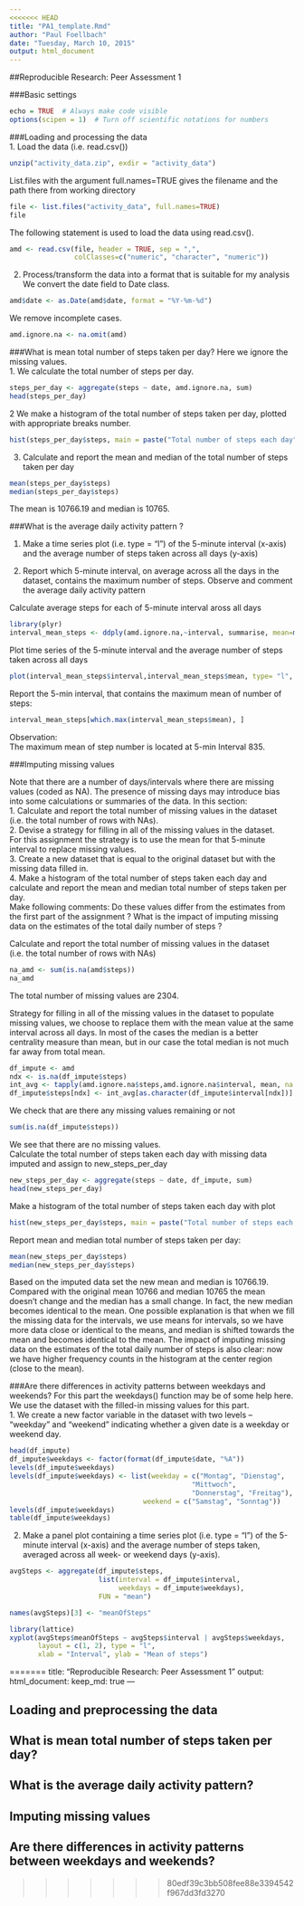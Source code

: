 ```yaml
---
<<<<<<< HEAD
title: "PA1_template.Rmd"
author: "Paul Foellbach"
date: "Tuesday, March 10, 2015"
output: html_document
---
```


##Reproducible Research: Peer Assessment 1

###Basic settings
```r
echo = TRUE  # Always make code visible
options(scipen = 1)  # Turn off scientific notations for numbers
```

###Loading and processing the data    
1. Load the data (i.e. read.csv())
```r
unzip("activity_data.zip", exdir = "activity_data")
```
List.files with the argument full.names=TRUE gives the filename and the path there from working directory
```r
file <- list.files("activity_data", full.names=TRUE)
file
```
The following statement is used to load the data using read.csv().
```r
amd <- read.csv(file, header = TRUE, sep = ",",
                colClasses=c("numeric", "character", "numeric"))
```
     
2. Process/transform the data into a format that is suitable for my analysis                 
We convert the date field to Date class.
```r
amd$date <- as.Date(amd$date, format = "%Y-%m-%d")
```
We remove incomplete cases.
```r
amd.ignore.na <- na.omit(amd) 
```

###What is mean total number of steps taken per day?
Here we ignore the missing values.     
1. We calculate the total number of steps per day.
```r
steps_per_day <- aggregate(steps ~ date, amd.ignore.na, sum)
head(steps_per_day)
```
     
2 We make a histogram of the total number of steps taken per day, plotted with appropriate breaks number.
```r
hist(steps_per_day$steps, main = paste("Total number of steps each day"), col="blue", xlab="Total number of steps", breaks=30)
```

3. Calculate and report the mean and median of the total number of steps taken per day
```r
mean(steps_per_day$steps) 
median(steps_per_day$steps) 
```
The mean is 10766.19 and median is 10765.

###What is the average daily activity pattern ?

1. Make a time series plot (i.e. type = "l") of the 5-minute interval (x-axis) and the average number of steps taken across all days (y-axis)      

2. Report which 5-minute interval, on average across all the days in the dataset, contains the maximum number of steps.
Observe and comment the average daily activity pattern

Calculate average steps for each of 5-minute interval aross all days
```r
library(plyr)
interval_mean_steps <- ddply(amd.ignore.na,~interval, summarise, mean=mean(steps))
```

Plot time series of the 5-minute interval and the average number of steps taken across all days
```r
plot(interval_mean_steps$interval,interval_mean_steps$mean, type= "l", main="Mean step number taken in each 5-minute-intervall across all days" ,xlab= "5-Minute Interval", ylab="Average number of steps")
```

Report the 5-min interval, that contains the maximum mean of number of steps:
```r
interval_mean_steps[which.max(interval_mean_steps$mean), ]
```

Observation:  
The maximum mean of step number is located at 5-min Interval 835. 

###Imputing missing values

Note that there are a number of days/intervals where there are
missing values (coded as NA). The presence of missing days may 
introduce bias into some calculations or summaries of the data. 
In this section:   
1. Calculate and report the total number of missing values in the dataset (i.e. the total number of rows with NAs).       
2. Devise a strategy for filling in all of the missing values in the dataset.     
For this assignment the strategy is to use the 
mean for that 5-minute interval to replace missing values.      
3. Create a new dataset that is equal to the original dataset but with the missing data filled in.     
4. Make a histogram of the total number of steps taken each day and calculate and report the mean and median total number of steps taken per day.     
Make following comments: Do these values differ from the 
estimates from the first part of the assignment ? 
What is the impact of imputing missing data on the estimates 
of the total daily number of steps ?

Calculate and report the total number of missing values in 
the dataset (i.e. the total number of rows with NAs)
```r
na_amd <- sum(is.na(amd$steps))
na_amd
```
The total number of missing values are 2304.

Strategy for filling in all of the missing values 
in the dataset to populate missing values, we choose to replace them with 
the mean value at the same interval across all days. In most of the 
cases the median is a better centrality measure than mean, 
but in our case the total median is not much far away from 
total mean.
```r
df_impute <- amd
ndx <- is.na(df_impute$steps)
int_avg <- tapply(amd.ignore.na$steps,amd.ignore.na$interval, mean, na.rm=TRUE, simplify=T)
df_impute$steps[ndx] <- int_avg[as.character(df_impute$interval[ndx])]
```
We check that are there any missing values remaining or not
```r
sum(is.na(df_impute$steps))
```
We see that there are no missing values.    
Calculate the total number of steps taken each day with missing data imputed and assign to new_steps_per_day
```r
new_steps_per_day <- aggregate(steps ~ date, df_impute, sum)
head(new_steps_per_day)
```
Make a histogram of the total number of steps taken each day
with plot
```r
hist(new_steps_per_day$steps, main = paste("Total number of steps each day (with missing data imputed)"), col="blue", xlab="Total number of steps", breaks=30)
```

Report mean and median total number of steps taken per day:
```r
mean(new_steps_per_day$steps) 
median(new_steps_per_day$steps) 
```

Based on the imputed data set the new mean and median is 10766.19. 
Compared with the original mean 10766 and median 10765 the mean doesn't change 
and the median has a small change. In fact, the new median becomes identical to the mean. 
One possible explanation is that when we fill the missing data for the intervals, 
we use means for intervals, so we have more data close or identical to the means,
and median is shifted towards the mean and becomes identical to the mean.
The impact of imputing missing data on the estimates of the total daily number of steps is also clear: 
now we have higher frequency counts in the histogram at the center region (close to the mean).

###Are there differences in activity patterns between weekdays and weekends?
For this part the weekdays() function may be of some help here. We use the dataset with the filled-in missing values for this part.    
1. We create a new factor variable in the dataset with two levels -- "weekday" and "weekend" indicating 
whether a given date is a weekday or weekend day.
```r
head(df_impute)
df_impute$weekdays <- factor(format(df_impute$date, "%A"))
levels(df_impute$weekdays)
levels(df_impute$weekdays) <- list(weekday = c("Montag", "Dienstag",
                                             "Mittwoch", 
                                             "Donnerstag", "Freitag"),
                                 weekend = c("Samstag", "Sonntag"))
levels(df_impute$weekdays)
table(df_impute$weekdays)
```
      
2. Make a panel plot containing a time series plot (i.e. type = "l")
of the 5-minute interval
(x-axis) and the average number of steps taken,
averaged across all week- or weekend days (y-axis).
```r
avgSteps <- aggregate(df_impute$steps, 
                      list(interval = df_impute$interval, 
                           weekdays = df_impute$weekdays),
                      FUN = "mean")

names(avgSteps)[3] <- "meanOfSteps"

library(lattice)
xyplot(avgSteps$meanOfSteps ~ avgSteps$interval | avgSteps$weekdays, 
       layout = c(1, 2), type = "l", 
       xlab = "Interval", ylab = "Mean of steps")
```
=======
title: "Reproducible Research: Peer Assessment 1"
output: 
  html_document:
    keep_md: true
---


## Loading and preprocessing the data



## What is mean total number of steps taken per day?



## What is the average daily activity pattern?



## Imputing missing values



## Are there differences in activity patterns between weekdays and weekends?
>>>>>>> 80edf39c3bb508fee88e3394542f967dd3fd3270
